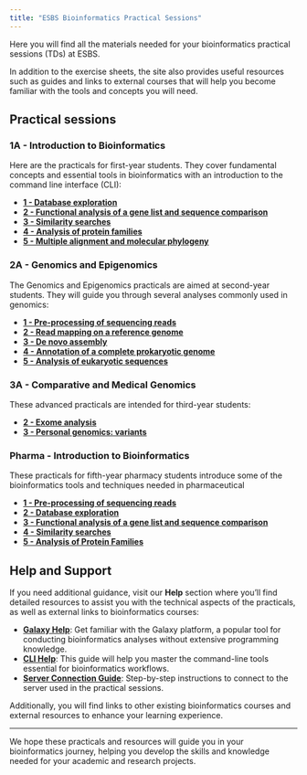 ```yaml
---
title: "ESBS Bioinformatics Practical Sessions"
---
```


Here you will find all the materials needed for your bioinformatics practical sessions (TDs) at ESBS.

In addition to the exercise sheets, the site also provides useful resources such as guides and links to external courses that will help you become familiar with the tools and concepts you will need.


## Practical sessions

### 1A - Introduction to Bioinformatics
Here are the practicals for first-year students. They cover fundamental concepts and essential tools in bioinformatics with an introduction to the command line interface (CLI):

- **[1 - Database exploration](practicals-1A/practical1.qmd)**
- **[2 - Functional analysis of a gene list and sequence comparison](practicals-1A/practical2.qmd)**
- **[3 - Similarity searches](practicals-1A/practical3.qmd)**
- **[4 - Analysis of protein families](practicals-1A/practical4.qmd)**
- **[5 - Multiple alignment and molecular phylogeny](practicals-1A/practical5.qmd)**

### 2A - Genomics and Epigenomics
The Genomics and Epigenomics practicals are aimed at second-year students. They will guide you through several analyses commonly used in genomics:

- **[1 - Pre-processing of sequencing reads](practicals-2A/practical1.qmd)**
- **[2 - Read mapping on a reference genome](practicals-2A/practical2.qmd)**
- **[3 - De novo assembly](practicals-2A/practical3.qmd)**
- **[4 - Annotation of a complete prokaryotic genome](practicals-2A/practical4.qmd)**
- **[5 - Analysis of eukaryotic sequences](practicals-2A/practical5.qmd)**

### 3A - Comparative and Medical Genomics
These advanced practicals are intended for third-year students:

- **[2 - Exome analysis](practicals-3A/practical2.qmd)**
- **[3 - Personal genomics: variants](practicals-3A/practical3.qmd)**

### Pharma - Introduction to Bioinformatics
These practicals for fifth-year pharmacy students introduce some of the bioinformatics tools and techniques needed in pharmaceutical

- **[1 - Pre-processing of sequencing reads](practicals-2A/practical1.qmd)**
- **[2 - Database exploration](practicals-pharma/practical2.qmd)**
- **[3 - Functional analysis of a gene list and sequence comparison](practicals-pharma/practical3.qmd)**
- **[4 - Similarity searches](practicals-pharma/practical4.qmd)**
- **[5 - Analysis of Protein Families](practicals-pharma/practical5.qmd)**

## Help and Support

If you need additional guidance, visit our **Help** section where you’ll find detailed resources to assist you with the technical aspects of the practicals, as well as external links to bioinformatics courses:

- **[Galaxy Help](help/galaxy.qmd)**: Get familiar with the Galaxy platform, a popular tool for conducting bioinformatics analyses without extensive programming knowledge.
- **[CLI Help](help/cli.qmd)**: This guide will help you master the command-line tools essential for bioinformatics workflows.
- **[Server Connection Guide](help/server_connection_guide.qmd)**: Step-by-step instructions to connect to the server used in the practical sessions.
  
Additionally, you will find links to other existing bioinformatics courses and external resources to enhance your learning experience.

---

We hope these practicals and resources will guide you in your bioinformatics journey, helping you develop the skills and knowledge needed for your academic and research projects.
